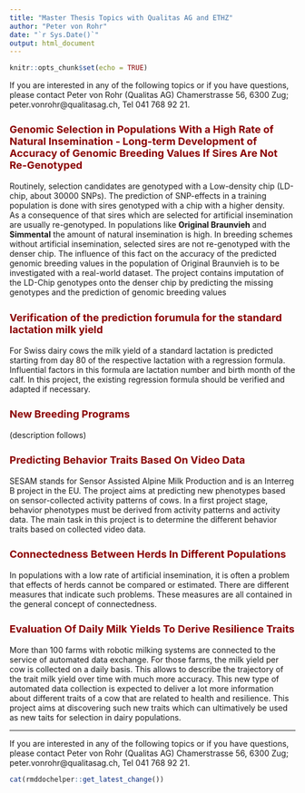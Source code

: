 ```yaml
---
title: "Master Thesis Topics with Qualitas AG and ETHZ"
author: "Peter von Rohr"
date: "`r Sys.Date()`"
output: html_document
---
```


```r
knitr::opts_chunk$set(echo = TRUE)
```

<style type="text/css">
h1.title {
  font-size: 32px;
  color: Black;
}
h1 { /* Header 1 */
  font-size: 28px;
  color: DarkRed;
}
h2 { /* Header 2 */
    font-size: 22px;
  color: DarkRed;
}
h3 { /* Header 3 */
  font-size: 18px;
  color: DarkRed;
}
</style>

If you are interested in any of the following topics or if you have questions, please contact Peter von Rohr (Qualitas AG) Chamerstrasse 56, 6300 Zug; peter.vonrohr@qualitasag.ch, Tel 041 768 92 21.


### Genomic Selection in Populations With a High Rate of Natural Insemination - Long-term Development of Accuracy of Genomic Breeding Values If Sires Are Not Re-Genotyped {#project_header .emphasized}

Routinely, selection candidates are genotyped with a Low-density chip (LD-chip, about 30000 SNPs). The prediction of SNP-effects in a training population is done with sires genotyped with a chip with a higher density. As a consequence of that sires which are selected for artificial insemination are usually re-genotyped. In populations like __Original Braunvieh__ and __Simmental__ the amount of natural insemination is high. In breeding schemes without artificial insemination, selected sires are not re-genotyped with the denser chip. The influence of this fact on the accuracy of the predicted genomic breeding values in the population of Original Braunvieh is to be investigated with a real-world dataset. The project contains imputation of the LD-Chip genotypes onto the denser chip by predicting the missing genotypes and the prediction of genomic breeding values


### Verification of the prediction forumula for the standard lactation milk yield {#project_header .emphasized}

For Swiss dairy cows the milk yield of a standard lactation is predicted starting from day 80 of the respective lactation with a regression formula. Influential factors in this formula are lactation number and birth month of the calf. In this project, the existing regression formula should be verified and adapted if necessary. 


### New Breeding Programs {#project_header .emphasized}
(description follows)


### Predicting Behavior Traits Based On Video Data {#project_header .emphasized}
SESAM stands for Sensor Assisted Alpine Milk Production and is an Interreg B project in the EU. The project aims at predicting new phenotypes based on sensor-collected activity patterns of cows. In a first project stage, behavior phenotypes must be derived from activity patterns and activity data. The main task in this project is to determine the different behavior traits based on collected video data.


### Connectedness Between Herds In Different Populations {#project_header .emphasized}
In populations with a low rate of artificial insemination, it is often a problem that effects of herds cannot be compared or estimated. There are different measures that indicate such problems. These measures are all contained in the general concept of connectedness.


### Evaluation Of Daily Milk Yields To Derive Resilience Traits {#project_header .emphasized}
More than 100 farms with robotic milking systems are connected to the service of automated data exchange. For those farms, the milk yield per cow is collected on a daily basis. This allows to describe the trajectory of the trait milk yield over time with much more accuracy. This new type of automated data collection is expected to deliver a lot more information about different traits of a cow that are related to health and resilience. This project aims at discovering such new traits which can ultimatively be used as new taits for selection in dairy populations. 

---

If you are interested in any of the following topics or if you have questions, please contact Peter von Rohr (Qualitas AG) Chamerstrasse 56, 6300 Zug; peter.vonrohr@qualitasag.ch, Tel 041 768 92 21.


```r
cat(rmddochelper::get_latest_change())
```

